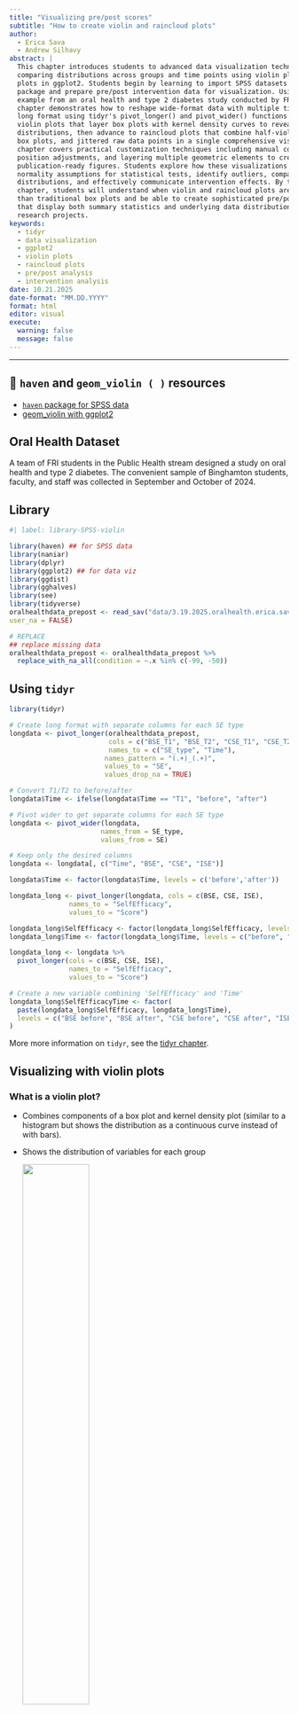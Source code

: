 ```yaml
---
title: "Visualizing pre/post scores"
subtitle: "How to create violin and raincloud plots"
author:
  - Erica Sava
  - Andrew Silhavy
abstract: |
  This chapter introduces students to advanced data visualization techniques for 
  comparing distributions across groups and time points using violin plots and raincloud 
  plots in ggplot2. Students begin by learning to import SPSS datasets using the haven 
  package and prepare pre/post intervention data for visualization. Using a real-world 
  example from an oral health and type 2 diabetes study conducted by FRI students, the 
  chapter demonstrates how to reshape wide-format data with multiple time points into 
  long format using tidyr's pivot_longer() and pivot_wider() functions. Students create 
  violin plots that layer box plots with kernel density curves to reveal complete data 
  distributions, then advance to raincloud plots that combine half-violin distributions, 
  box plots, and jittered raw data points in a single comprehensive visualization. The 
  chapter covers practical customization techniques including manual color scaling, 
  position adjustments, and layering multiple geometric elements to create 
  publication-ready figures. Students explore how these visualizations help assess 
  normality assumptions for statistical tests, identify outliers, compare group 
  distributions, and effectively communicate intervention effects. By the end of this 
  chapter, students will understand when violin and raincloud plots are more informative 
  than traditional box plots and be able to create sophisticated pre/post visualizations 
  that display both summary statistics and underlying data distributions for their own 
  research projects.
keywords:
  - tidyr
  - data visualization
  - ggplot2
  - violin plots
  - raincloud plots
  - pre/post analysis
  - intervention analysis
date: 10.21.2025
date-format: "MM.DD.YYYY"
format: html
editor: visual
execute:
  warning: false
  message: false
---
```


------------------------------------------------------------------------

::: callout-tip
## 📖 `haven` and `geom_violin ( )` resources

-   [`haven` package for SPSS data](https://haven.tidyverse.org)
-   [geom_violin with ggplot2](https://ggplot2.tidyverse.org/reference/geom_violin.html)

:::


## Oral Health Dataset

A team of FRI students in the Public Health stream designed a study on oral health and type 2 diabetes. The convenient sample of Binghamton students, faculty, and staff was collected in September and October of 2024. 

## Library

```r
#| label: library-SPSS-violin

library(haven) ## for SPSS data
library(naniar)
library(dplyr)
library(ggplot2) ## for data viz
library(ggdist)
library(gghalves)
library(see)
library(tidyverse)
oralhealthdata_prepost <- read_sav("data/3.19.2025.oralhealth.erica.sav",
user_na = FALSE)

# REPLACE
## replace missing data
oralhealthdata_prepost <- oralhealthdata_prepost %>%
  replace_with_na_all(condition = ~.x %in% c(-99, -50))
```

## Using `tidyr`

```r
library(tidyr)

# Create long format with separate columns for each SE type
longdata <- pivot_longer(oralhealthdata_prepost,
                         cols = c("BSE_T1", "BSE_T2", "CSE_T1", "CSE_T2", "ISE_T1", "ISE_T2"),
                         names_to = c("SE_type", "Time"),
                        names_pattern = "(.+)_(.+)",
                        values_to = "SE",
                        values_drop_na = TRUE)

# Convert T1/T2 to before/after
longdata$Time <- ifelse(longdata$Time == "T1", "before", "after")

# Pivot wider to get separate columns for each SE type
longdata <- pivot_wider(longdata,
                       names_from = SE_type,
                       values_from = SE)

# Keep only the desired columns
longdata <- longdata[, c("Time", "BSE", "CSE", "ISE")]

longdata$Time <- factor(longdata$Time, levels = c('before','after'))

longdata_long <- pivot_longer(longdata, cols = c(BSE, CSE, ISE), 
               names_to = "SelfEfficacy", 
               values_to = "Score")

longdata_long$SelfEfficacy <- factor(longdata_long$SelfEfficacy, levels = c("BSE", "CSE", "ISE"))
longdata_long$Time <- factor(longdata_long$Time, levels = c("before", "after"))

longdata_long <- longdata %>%
  pivot_longer(cols = c(BSE, CSE, ISE), 
               names_to = "SelfEfficacy", 
               values_to = "Score")

# Create a new variable combining 'SelfEfficacy' and 'Time'
longdata_long$SelfEfficacyTime <- factor(
  paste(longdata_long$SelfEfficacy, longdata_long$Time),
  levels = c("BSE before", "BSE after", "CSE before", "CSE after", "ISE before", "ISE after")
)

```

More more information on `tidyr`, see the [tidyr chapter](#tidyr.qmd). 

## Visualizing with violin plots

### What is a violin plot? {auto-animate="true"}

-   Combines components of a box plot and kernel density plot (similar to a histogram but shows the distribution as a continuous curve instead of with bars).

-   Shows the distribution of variables for each group

    ![](images/violin-violinstock.png){width="50%" height="50%"}


### Why are violin plots important? {auto-animate="true"}

-   Helpful in making comparisons amongst distributions of different groups.
-   Good way to visualize data.
-   Easy way to identify trends and outliers in the data amongst different variables, which will help in forming relationships between different variables in your data.
-   Can be creative and customize plots how you like (filling in plots, coloring, sizing, transparency, etc.)

![](images/violin-histviolin.png){width="50%" height="50%"}

### How can violin plots help in your projects? {auto-animate="true"}

-   Examples
    -   Find normal distributions in your data, which will aid in the decision of what time of statistical test you use

    -   Compare ditributions between two groups in your data

    -   Was there an overall change in values in one of your variables before or after an event?

## Example: T-test {auto-animate="true"}

A paired t-test is a statisical technique to compare the group means on two different variables when participants responded to both variables. The objective of the study from this dataset is to examine whether self-efficacy **increased** after a brief online educational intervention video. 

The plot below visualizes the six variables (3 pretest, 3 postest) ussed in the 3 paired t-tests. 

![](images/violin-boxplot.png){width="80%" height="80%"} :::

## Example: Violin Plot {auto-animate="true"}

Now you can see the distribution of the basic self-efficacy variable, in addition to the box plot.

```r
#| echo: true
#| fig.width: 8
#| fig.height: 5
#| code-font-size: 30px
ggplot(longdata_long, aes(x = SelfEfficacyTime, y = Score, fill = SelfEfficacy)) + 
  geom_violin() + geom_boxplot(width = .1, position = position_dodge(width = 0.9)) + 
  geom_point(aes(color = Time), size = 1, position = position_jitter(width = 0.1)) + 
  scale_fill_manual(values = c("BSE" = "#69b3a2", "CSE" = "cornflowerblue", "ISE" = "darkorchid4")) + scale_color_manual(values = c('before' = 'white', 'after' = 'black')) + 
  ggtitle("Change in Self-Efficacy Due to Intervention")
```

## Raincloud plots {auto-animate="true"}

-   What if you wanted to see the distribution of the variables and the raw data side by side?
-   A raincloud plot allows you to add different types of plots onto one graph.
-   Here we see half the violin plot, boxplot, and raw data points jittered on top.

```r
#| echo: true
#| fig.width: 8
#| fig.height: 5
#| code-font-size: 30px
ggplot(longdata_long, aes(x = SelfEfficacyTime, y = Score, fill = SelfEfficacy)) +   
  geom_violinhalf(aes(x = SelfEfficacyTime, y = Score, fill = SelfEfficacy), trim = TRUE, 
  position = position_nudge(x = 0.1)) + geom_boxplot(width = .1, outlier.shape = NA,    
  position = position_nudge(x = -0.1)) + geom_point(position = position_nudge(x = -0.3)) +  
  scale_fill_manual(values = c("BSE" = "#69b3a2", "CSE" = "cornflowerblue", "ISE" = "darkorchid4")) + scale_color_manual(values = c('before' = 'white', 'after' = 'black')) +   
  ggtitle("Change in Self-Efficacy Due to Intervention")


```

::: callout-tip
## 📖 raincloud plot resources

There are many different ways to create a raincloud plot:
-   [Raincloud plots with ggplot2](https://z3tt.github.io/Rainclouds/)
-   [Raincloudplots](https://github.com/jorvlan/raincloudplots)
-   [geom_paired__raincloud()](https://yjunechoe.github.io/posts/2020-07-13-geom-paired-raincloud/)
:::

## Summary {auto-animate="true"}

-   Violin and raincloud plots are an effective strategy to visualize your information.
-   It is important to visualize your data in a way that will make it easy for the audience to understand your findings.
-   Plots can be easily customized in R:
    -   Fill
    -   Color
    -   Size
    -   Transparency (alpha = )
    -   Position

## Now you can confidently create your own violin and raincloud plots in R!!! {auto-animate="true"}

Any questions?

![](images/violin-cat.png){width="50%" height="50%"}
